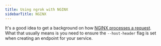 ```yaml
---
title: Using ngrok with NGINX
sidebarTitle: NGINX
---
```


It's a good idea to get a background on how [NGINX processes a request](https://nginx.org/en/docs/http/request_processing.html). What that usually means is you need to ensure the `--host-header` flag is set when creating an endpoint for your service.
